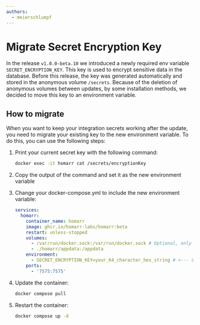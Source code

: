 ```yaml
---
authors:
  - meierschlumpf
---
```


# Migrate Secret Encryption Key

In the release `v1.0.0-beta.10` we introduced a newly required env variable `SECRET_ENCRYPTION_KEY`.
This key is used to encrypt sensitive data in the database. 
Before this release, the key was generated automatically and stored in the anonymous volume `/secrets`.
Because of the deletion of anonymous volumes between updates, by some installation methods, we decided to move this key to an environment variable.

<!-- truncate -->

## How to migrate

When you want to keep your integration secrets working after the update, you need to migrate your existing key to the new environment variable.
To do this, you can use the following steps:

1. Print your current secret key with the following command:
   ```bash
   docker exec -it homarr cat /secrets/encryptionKey
   ```

2. Copy the output of the command and set it as the new environment variable

3. Change your docker-compose.yml to include the new environment variable:

    ```yml title="docker-compose.yml"
    services:
      homarr:
        container_name: homarr
        image: ghcr.io/homarr-labs/homarr:beta
        restart: unless-stopped
        volumes:
          - /var/run/docker.sock:/var/run/docker.sock # Optional, only if you want docker integration
          - ./homarr/appdata:/appdata
        environment:
          - SECRET_ENCRYPTION_KEY=your_64_character_hex_string # <--- can be generated with `openssl rand -hex 32`
        ports:
          - '7575:7575'
    ```

4. Update the container:

    ```bash
    docker compose pull
    ```

5. Restart the container:

    ```bash
    docker compose up -d
    ```